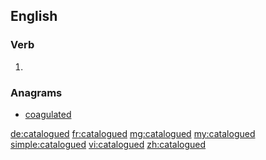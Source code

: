 ==English==

===Verb===
{{head|en}}

# {{en-past of|catalogue}}

===Anagrams===
* [[coagulated#English|coagulated]]

[[de:catalogued]]
[[fr:catalogued]]
[[mg:catalogued]]
[[my:catalogued]]
[[simple:catalogued]]
[[vi:catalogued]]
[[zh:catalogued]]